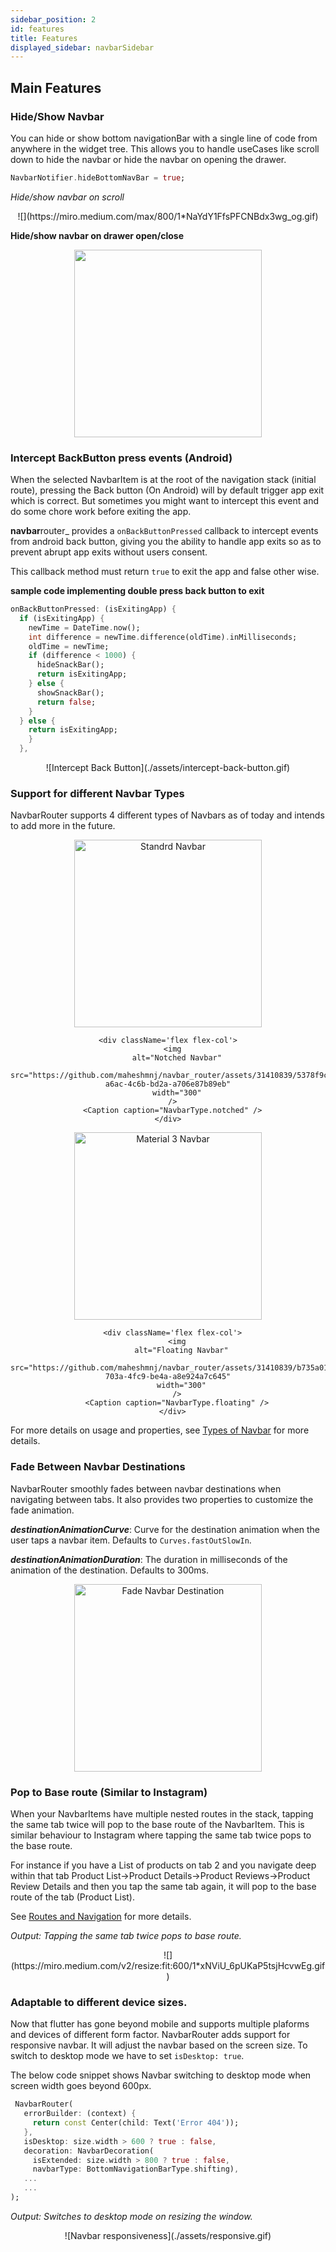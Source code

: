 ```yaml
---
sidebar_position: 2
id: features
title: Features
displayed_sidebar: navbarSidebar
---
```


## Main Features


### Hide/Show Navbar

You can hide or show bottom navigationBar with a single line of code from anywhere in the widget tree. This allows you to handle useCases like scroll down to hide the navbar or hide the navbar on opening the drawer.

```dart
NavbarNotifier.hideBottomNavBar = true;
```

_Hide/show navbar on scroll_

<center>
  ![](https://miro.medium.com/max/800/1*NaYdY1FfsPFCNBdx3wg_og.gif)
</center>

**Hide/show navbar on drawer open/close**

<center>
  <img
    src="https://user-images.githubusercontent.com/31410839/173987446-c8c79bb0-d24c-46c1-bc4a-582508a4e187.gif"
    width="300"
  />
</center>

### Intercept BackButton press events (Android)

When the selected NavbarItem is at the root of the navigation stack (initial route), pressing the Back button (On Android) will by default trigger app exit which is correct. But sometimes you might want to intercept this event and do some chore work before exiting the app.

**navbar**router\_ provides a `onBackButtonPressed` callback to intercept events from android back button, giving you the ability to handle app exits so as to prevent abrupt app exits without users consent.

This callback method must return `true` to exit the app and false other wise.

**sample code implementing double press back button to exit**

```dart
onBackButtonPressed: (isExitingApp) {
  if (isExitingApp) {
    newTime = DateTime.now();
    int difference = newTime.difference(oldTime).inMilliseconds;
    oldTime = newTime;
    if (difference < 1000) {
      hideSnackBar();
      return isExitingApp;
    } else {
      showSnackBar();
      return false;
    }
  } else {
    return isExitingApp;
    }
  },
```

<center>![Intercept Back Button](./assets/intercept-back-button.gif)</center>

### Support for different Navbar Types

NavbarRouter supports 4 different types of Navbars as of today and intends to add more in the future.

<center>
  <div className="flex justify-center">
    <div className='flex flex-col'>
      <img
        alt="Standrd Navbar"
        src="https://github.com/maheshmnj/navbar_router/assets/31410839/62d6154f-dcf5-4aa9-a819-e2c84caebad1"
        width="300"
      />
      <Caption caption="NavbarType.standard" />
    </div>

    <div className='flex flex-col'>
      <img
        alt="Notched Navbar"
        src="https://github.com/maheshmnj/navbar_router/assets/31410839/5378f9cd-a6ac-4c6b-bd2a-a706e87b89eb"
        width="300"
      />
      <Caption caption="NavbarType.notched" />
    </div>

  </div>

   <div className="flex justify-center">
    <div className='flex flex-col'>
      <img
        alt="Material 3 Navbar"
        src="https://github.com/maheshmnj/navbar_router/assets/31410839/027adf4f-d527-4dc5-ac22-8fe321734977"
        width="300"
      />
      <Caption caption="NavbarType.material3" />
    </div>

      <div className='flex flex-col'>
        <img
          alt="Floating Navbar"
          src="https://github.com/maheshmnj/navbar_router/assets/31410839/b735a016-703a-4fc9-be4a-a8e924a7c645"
          width="300"
        />
        <Caption caption="NavbarType.floating" />
      </div>
  </div>
</center>

For more details on usage and properties, see [Types of Navbar](./types) for more details.

### Fade Between Navbar Destinations

NavbarRouter smoothly fades between navbar destinations when navigating between tabs. It also provides two properties to customize the fade animation.

**_destinationAnimationCurve_**: Curve for the destination animation when the user taps a navbar item. Defaults to `Curves.fastOutSlowIn`.

**_destinationAnimationDuration_**: The duration in milliseconds of the animation of the destination. Defaults to 300ms.

<center>
  <img
    alt="Fade Navbar Destination"
    src="https://github.com/flutter/flutter/assets/31410839/90e2d176-cd62-4e0f-8b3c-6afa64c96330"
    width="300"
  />
</center>

### Pop to Base route (Similar to Instagram)

When your NavbarItems have multiple nested routes in the stack, tapping the same tab twice will pop to the base route of the NavbarItem. This is similar behaviour to Instagram where tapping the same tab twice pops to the base route.

For instance if you have a List of products on tab 2 and you navigate deep within that tab
Product List->Product Details->Product Reviews->Product Review Details and then you tap the same tab again, it will pop to the base route of the tab (Product List).

See [Routes and Navigation](./routes-and-navigation) for more details.

_Output: Tapping the same tab twice pops to base route._

<center>
  ![](https://miro.medium.com/v2/resize:fit:600/1*xNViU_6pUKaP5tsjHcvwEg.gif)
</center>

### Adaptable to different device sizes.

Now that flutter has gone beyond mobile and supports multiple plaforms and devices of different form factor. NavbarRouter adds support for responsive navbar. It will adjust the navbar based on the screen size. To switch to desktop mode we have to set `isDesktop: true`.

The below code snippet shows Navbar switching to desktop mode when screen width goes beyond 600px.

```dart
 NavbarRouter(
   errorBuilder: (context) {
     return const Center(child: Text('Error 404'));
   },
   isDesktop: size.width > 600 ? true : false,
   decoration: NavbarDecoration(
     isExtended: size.width > 800 ? true : false,
     navbarType: BottomNavigationBarType.shifting),
   ...
   ...
);
```

_Output: Switches to desktop mode on resizing the window._

<center>![Navbar responsiveness](./assets/responsive.gif)</center>
